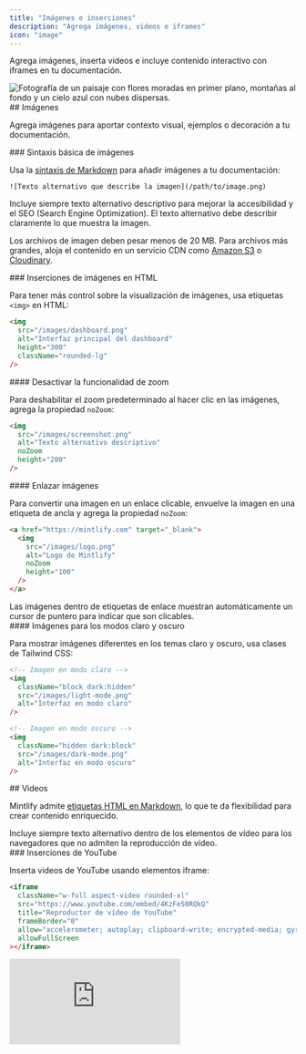 ```yaml
---
title: "Imágenes e inserciones"
description: "Agrega imágenes, videos e iframes"
icon: "image"
---
```


Agrega imágenes, inserta videos e incluye contenido interactivo con iframes en tu documentación.

<Frame>
  <img className="rounded-xl" src="https://mintlify-assets.b-cdn.net/bigbend.jpg" alt="Fotografía de un paisaje con flores moradas en primer plano, montañas al fondo y un cielo azul con nubes dispersas." />
</Frame>

<div id="images">
  ## Imágenes
</div>

Agrega imágenes para aportar contexto visual, ejemplos o decoración a tu documentación.

<div id="basic-image-syntax">
  ### Sintaxis básica de imágenes
</div>

Usa la [sintaxis de Markdown](https://www.markdownguide.org/basic-syntax/#images) para añadir imágenes a tu documentación:

```mdx
![Texto alternativo que describe la imagen](/path/to/image.png)
```

<Tip>
  Incluye siempre texto alternativo descriptivo para mejorar la accesibilidad y el SEO (Search Engine Optimization). El texto alternativo debe describir claramente lo que muestra la imagen.
</Tip>

Los archivos de imagen deben pesar menos de 20 MB. Para archivos más grandes, aloja el contenido en un servicio CDN como [Amazon S3](https://aws.amazon.com/s3) o [Cloudinary](https://cloudinary.com).

<div id="html-image-embeds">
  ### Inserciones de imágenes en HTML
</div>

Para tener más control sobre la visualización de imágenes, usa etiquetas `<img>` en HTML:

```html
<img 
  src="/images/dashboard.png" 
  alt="Interfaz principal del dashboard"
  height="300"
  className="rounded-lg"
/>
```

<div id="disable-zoom-functionality">
  #### Desactivar la funcionalidad de zoom
</div>

Para deshabilitar el zoom predeterminado al hacer clic en las imágenes, agrega la propiedad `noZoom`:

```html highlight="4"
<img 
  src="/images/screenshot.png" 
  alt="Texto alternativo descriptivo"
  noZoom 
  height="200"
/>
```

<div id="link-images">
  #### Enlazar imágenes
</div>

Para convertir una imagen en un enlace clicable, envuelve la imagen en una etiqueta de ancla y agrega la propiedad `noZoom`:

```html
<a href="https://mintlify.com" target="_blank">
  <img 
    src="/images/logo.png" 
    alt="Logo de Mintlify"
    noZoom 
    height="100"
  />
</a>
```

<Note>
  Las imágenes dentro de etiquetas de enlace muestran automáticamente un cursor de puntero para indicar que son clicables.
</Note>

<div id="light-and-dark-mode-images">
  #### Imágenes para los modos claro y oscuro
</div>

Para mostrar imágenes diferentes en los temas claro y oscuro, usa clases de Tailwind CSS:

```html
<!-- Imagen en modo claro -->
<img 
  className="block dark:hidden" 
  src="/images/light-mode.png" 
  alt="Interfaz en modo claro"
/>

<!-- Imagen en modo oscuro -->
<img 
  className="hidden dark:block" 
  src="/images/dark-mode.png" 
  alt="Interfaz en modo oscuro"
/>
```

<div id="videos">
  ## Videos
</div>

Mintlify admite [etiquetas HTML en Markdown](https://www.markdownguide.org/basic-syntax/#html), lo que te da flexibilidad para crear contenido enriquecido.

<Tip>
  Incluye siempre texto alternativo dentro de los elementos de vídeo para los navegadores que no admiten la reproducción de vídeo.
</Tip>

<div id="youtube-embeds">
  ### Inserciones de YouTube
</div>

Inserta videos de YouTube usando elementos iframe:

```html
<iframe
  className="w-full aspect-video rounded-xl"
  src="https://www.youtube.com/embed/4KzFe50RQkQ"
  title="Reproductor de vídeo de YouTube"
  frameBorder="0"
  allow="accelerometer; autoplay; clipboard-write; encrypted-media; gyroscope; picture-in-picture"
  allowFullScreen
></iframe>
```

<Frame>
  <iframe className="w-full aspect-video rounded-xl" src="https://www.youtube.com/embed/4KzFe50RQkQ" title="Reproductor de YouTube" frameBorder="0" allow="accelerometer; autoplay; clipboard-write; encrypted-media; gyroscope; picture-in-picture" allowFullScreen />
</Frame>

<div id="self-hosted-videos">
  ### Videos autoalojados
</div>

Usa el elemento HTML `<video>` para contenido de video autoalojado:

```html
<video
  controls
  className="w-full aspect-video rounded-xl"
  src="enlace-a-tu-video.com"
></video>
```

<div id="autoplay-videos">
  ### Reproducción automática de vídeos
</div>

Para reproducir un vídeo automáticamente, usa:

```html
<video
  autoPlay
  muted
  loop
  playsInline
  className="w-full aspect-video rounded-xl"
  src="/videos/demo.mp4"
></video>
```

<Note>
  Al usar la sintaxis de JSX, escribe los atributos de dos palabras en camelCase: `autoPlay`, `playsInline`, `allowFullScreen`.
</Note>

<div id="iframes">
  ## iframes
</div>

Incorpora contenido externo usando elementos iframe:

```html
<iframe 
  src="https://example.com/embed" 
  title="Contenido integrado"
  className="w-full h-96 rounded-xl"
></iframe>
```

<div id="related-resources">
  ## Recursos relacionados
</div>

<Card title="Referencia del componente Frame" icon="frame" horizontal href="/es/components/frames">
  Aprende a utilizar el componente Frame para presentar imágenes.
</Card>